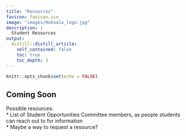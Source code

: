 ```yaml
---
title: "Resources"
favicon: favicon.ico
image: "images/Hokuala_logo.jpg"
description: |
  Student Resources
output:
  distill::distill_article:
    self_contained: false
    toc: true
    toc_depth: 3
---
```


```r
knitr::opts_chunk$set(echo = FALSE)
```

##  Coming Soon 

Possible resources:  
* List of Student Opportunities Committee members, as people students can reach 
out to for information  
* Maybe a way to request a resource?


  
 